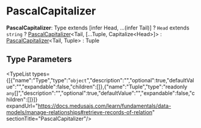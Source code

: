 
# PascalCapitalizer

 **PascalCapitalizer**: Type extends [infer Head, ...(infer Tail)] ? `Head` extends `string` ? [PascalCapitalizer](page.mdx)&#60;Tail, [...Tuple, Capitalize&#60;Head&#62;]&#62; : [PascalCapitalizer](page.mdx)&#60;Tail, Tuple&#62; : Tuple

## Type Parameters

<TypeList types={[{"name":"Type","type":"`object`","description":"","optional":true,"defaultValue":"","expandable":false,"children":[]},{"name":"Tuple","type":"readonly `any`[]","description":"","optional":true,"defaultValue":"","expandable":false,"children":[]}]} expandUrl="https://docs.medusajs.com/learn/fundamentals/data-models/manage-relationships#retrieve-records-of-relation" sectionTitle="PascalCapitalizer"/>
